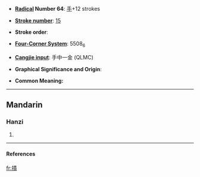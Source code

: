 * '''[[Wiktionary:Chinese radical index| Radical]] Number 64''': [[Wiktionary:Chinese radical index 手|手]]+12 strokes

* '''[[Wiktionary:Chinese total strokes index|Stroke number]]''': [[Wiktionary:Chinese total strokes index 15|15]]

* '''Stroke order''': 

* '''[[Wiktionary:Chinese four corner index|Four-Corner System]]''': 5508<sub>6</sub>

* '''[[Wiktionary:Chinese Cangjie index|Cangjie input]]''': 手中一金 (QLMC)

* '''Graphical Significance and Origin''': 

* '''Common Meaning:'''  {{substub}}

----
==Mandarin==
===Hanzi===
{{cmn-hanzi|pin=[[guì]] (gui4), [[kuì]] (kui4)|wg=kuei<sup>4</sup>, k'uei<sup>4</sup>}}
# {{defn|Mandarin}}

----
====References====
{{Han ref|kx=0453.290|dkj=12685|dj=0803.120|hdz=31958.030|uh=648C|ud=25740|bh=E5B7|bd=58807}}

[[fr:撌]]